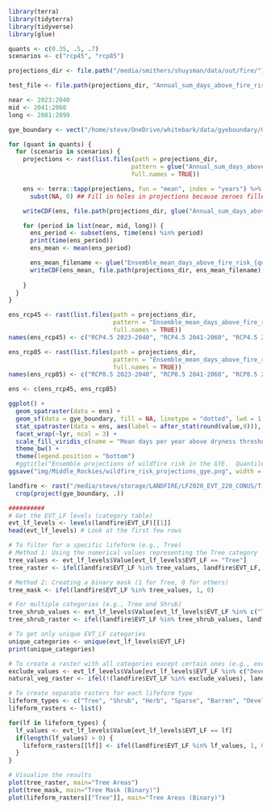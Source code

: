 

``` r
library(terra)
library(tidyterra)
library(tidyverse)
library(glue)

quants <- c(0.35, .5, .7)
scenarios <- c("rcp45", "rcp85")

projections_dir <- file.path("/media/smithers/shuysman/data/out/fire/")

test_file <- file.path(projections_dir, "Annual_sum_days_above_fire_risk_threshold_0.35_inmcm4_rcp85.nc")

near <- 2023:2040
mid <- 2041:2060
long <- 2081:2099

gye_boundary <- vect("/home/steve/OneDrive/whitebark/data/gyeboundary/GYE_boundary_dd.shp")

for (quant in quants) {
  for (scenario in scenarios) {
    projections <- rast(list.files(path = projections_dir,
                                  pattern = glue("Annual_sum_days_above_fire_risk_threshold_{quant}_.*_{scenario}.nc"),
                                  full.names = TRUE))

    ens <- terra::tapp(projections, fun = "mean", index = "years") %>%
      subst(NA, 0) ## Fill in holes in projections because zeroes filled as NA

    writeCDF(ens, file.path(projections_dir, glue("Annual_sum_days_above_fire_risk_threshold_{quant}_ensemble_{scenario}.nc")), overwrite = TRUE)

    for (period in list(near, mid, long)) {
      ens_period <- subset(ens, time(ens) %in% period)
      print(time(ens_period))
      ens_mean <- mean(ens_period)

      ens_mean_filename <- glue("Ensemble_mean_days_above_fire_risk_{quant}_{scenario}_{head(period, 1)}-{tail(period, 1)}.nc")
      writeCDF(ens_mean, file.path(projections_dir, ens_mean_filename), overwrite = TRUE)
      
    }
  }
}

```

```r
ens_rcp45 <- rast(list.files(path = projections_dir,
                             pattern = "Ensemble_mean_days_above_fire_risk_0.35_rcp45.*.nc",
                             full.names = TRUE))
names(ens_rcp45) <- c("RCP4.5 2023-2040", "RCP4.5 2041-2060", "RCP4.5 2081-2099")

ens_rcp85 <- rast(list.files(path = projections_dir,
                             pattern = "Ensemble_mean_days_above_fire_risk_0.35_rcp85.*.nc",
                             full.names = TRUE))
names(ens_rcp85) <- c("RCP8.5 2023-2040", "RCP8.5 2041-2060", "RCP8.5 2081-2099")

ens <- c(ens_rcp45, ens_rcp85)

ggplot() +
  geom_spatraster(data = ens) +
  geom_sf(data = gye_boundary, fill = NA, linetype = "dotted", lwd = 1.5, color = "royalblue") +
  stat_spatraster(data = ens, aes(label = after_stat(round(value,0))), geom = "label", maxcell = 4, size = 4, alpha = 0.5) +
  facet_wrap(~lyr, ncol = 3) +
  scale_fill_viridis_c(name = "Mean days per year above dryness threshold", option = "inferno") +
  theme_bw() +
  theme(legend.position = "bottom")
  #ggtitle("Ensemble projections of wildfire risk in the GYE.  Quantile threshold = 0.35")
ggsave("img/Middle_Rockies/wildfire_risk_projections_gye.png", width = 8, height = 8)
```


```r
landfire <- rast("/media/steve/storage/LANDFIRE/LF2020_EVT_220_CONUS/Tif/LC20_EVT_220.tif") %>%
  crop(project(gye_boundary, .))

##########
# Get the EVT_LF levels (category table)
evt_lf_levels <- levels(landfire$EVT_LF)[[1]]
head(evt_lf_levels) # Look at the first few rows

# To filter for a specific lifeform (e.g., Tree)
# Method 1: Using the numerical values representing the Tree category
tree_values <- evt_lf_levels$Value[evt_lf_levels$EVT_LF == "Tree"]
tree_raster <- ifel(landfire$EVT_LF %in% tree_values, landfire$EVT_LF, NA)

# Method 2: Creating a binary mask (1 for Tree, 0 for others)
tree_mask <- ifel(landfire$EVT_LF %in% tree_values, 1, 0)

# For multiple categories (e.g., Tree and Shrub)
tree_shrub_values <- evt_lf_levels$Value[evt_lf_levels$EVT_LF %in% c("Tree", "Shrub")]
tree_shrub_raster <- ifel(landfire$EVT_LF %in% tree_shrub_values, landfire$EVT_LF, NA)

# To get only unique EVT_LF categories
unique_categories <- unique(evt_lf_levels$EVT_LF)
print(unique_categories)

# To create a raster with all categories except certain ones (e.g., excluding Developed and Agriculture)
exclude_values <- evt_lf_levels$Value[evt_lf_levels$EVT_LF %in% c("Developed", "Agriculture")]
natural_veg_raster <- ifel(!(landfire$EVT_LF %in% exclude_values), landfire$EVT_LF, NA)

# To create separate rasters for each lifeform type
lifeform_types <- c("Tree", "Shrub", "Herb", "Sparse", "Barren", "Developed", "Agriculture", "Water", "Snow-Ice")
lifeform_rasters <- list()

for(lf in lifeform_types) {
  lf_values <- evt_lf_levels$Value[evt_lf_levels$EVT_LF == lf]
  if(length(lf_values) > 0) {
    lifeform_rasters[[lf]] <- ifel(landfire$EVT_LF %in% lf_values, 1, 0)
  }
}

# Visualize the results
plot(tree_raster, main="Tree Areas")
plot(tree_mask, main="Tree Mask (Binary)")
plot(lifeform_rasters[["Tree"]], main="Tree Areas (Binary)")
```
